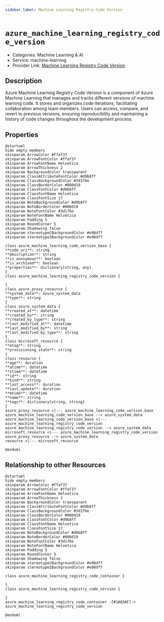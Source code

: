 ```yaml
---
sidebar_label: Machine Learning Registry Code Version
---
```


# `azure_machine_learning_registry_code_version`

- Categories: Machine Learning & AI
- Service: machine-learning
- Provider Link: [Machine Learning Registry Code Version](https://learn.microsoft.com/en-us/azure/machine-learning/how-to-manage-models-in-registry)

## Description
Azure Machine Learning Registry Code Version is a component of Azure Machine Learning that manages and tracks different versions of machine learning code. It stores and organizes code iterations, facilitating collaboration among team members. Users can access, compare, and revert to previous versions, ensuring reproducibility and maintaining a history of code changes throughout the development process.

## Properties
<ZoomPanPinch>

```kroki imgType="plantuml" imgAlt="Diagram of Machine Learning Registry Code Version data model"
@startuml
hide empty members
skinparam ArrowColor #ffaf37
skinparam ArrowFontColor #ffaf37
skinparam ArrowFontName Helvetica
skinparam ArrowThickness 2
skinparam BackgroundColor transparent
skinparam ClassAttributeFontColor #d9b8ff
skinparam ClassBackgroundColor #3d176e
skinparam ClassBorderColor #000d19
skinparam ClassFontColor #d9b8ff
skinparam ClassFontName Helvetica
skinparam ClassFontSize 17
skinparam NoteBackgroundColor #d9b8ff
skinparam NoteBorderColor #000d19
skinparam NoteFontColor #3d176e
skinparam NoteFontName Helvetica
skinparam Padding 5
skinparam RoundCorner 5
skinparam Shadowing false
skinparam stereotypeCBackgroundColor #e98df7
skinparam stereotypeIBackgroundColor #e98df7

class azure_machine_learning_code_version_base {
**code_uri**: string
**description**: string
**is_anonymous**: boolean
**is_archived**: boolean
**properties**: dictionary[string, any]
}
class azure_machine_learning_registry_code_version {

}
class azure_proxy_resource {
**system_data**: azure_system_data
**type**: string
}
class azure_system_data {
**created_at**: datetime
**created_by**: string
**created_by_type**: string
**last_modified_at**: datetime
**last_modified_by**: string
**last_modified_by_type**: string
}
class microsoft_resource {
**etag**: string
**provisioning_state**: string
}
class resource {
**age**: duration
**atime**: datetime
**ctime**: datetime
**id**: string
**kind**: string
**last_access**: duration
**last_update**: duration
**mtime**: datetime
**name**: string
**tags**: dictionary[string, string]
}
azure_proxy_resource <|--- azure_machine_learning_code_version_base
azure_machine_learning_code_version_base --> azure_system_data
azure_machine_learning_code_version_base <|--- azure_machine_learning_registry_code_version
azure_machine_learning_registry_code_version --> azure_system_data
microsoft_resource <|--- azure_machine_learning_registry_code_version
azure_proxy_resource --> azure_system_data
resource <|--- microsoft_resource

@enduml
```

</ZoomPanPinch>


## Relationship to other Resources
<ZoomPanPinch>

```kroki imgType="plantuml" imgAlt="Diagram of Machine Learning Registry Code Version resource relationships"
@startuml
hide empty members
skinparam ArrowColor #ffaf37
skinparam ArrowFontColor #ffaf37
skinparam ArrowFontName Helvetica
skinparam ArrowThickness 2
skinparam BackgroundColor transparent
skinparam ClassAttributeFontColor #d9b8ff
skinparam ClassBackgroundColor #3d176e
skinparam ClassBorderColor #000d19
skinparam ClassFontColor #d9b8ff
skinparam ClassFontName Helvetica
skinparam ClassFontSize 17
skinparam NoteBackgroundColor #d9b8ff
skinparam NoteBorderColor #000d19
skinparam NoteFontColor #3d176e
skinparam NoteFontName Helvetica
skinparam Padding 5
skinparam RoundCorner 5
skinparam Shadowing false
skinparam stereotypeCBackgroundColor #e98df7
skinparam stereotypeIBackgroundColor #e98df7

class azure_machine_learning_registry_code_container {

}
class azure_machine_learning_registry_code_version {

}
azure_machine_learning_registry_code_container -[#1A83AF]-> azure_machine_learning_registry_code_version

@enduml
```

</ZoomPanPinch>




